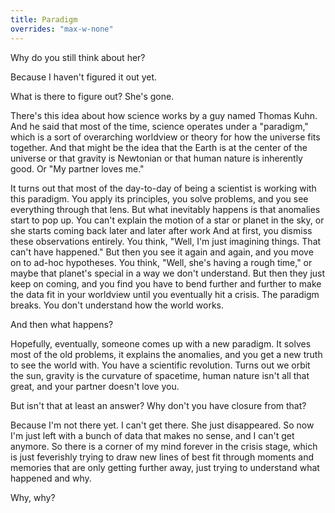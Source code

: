 ```yaml
---
title: Paradigm
overrides: "max-w-none"
---
```


Why do you still think about her?

Because I haven't figured it out yet.

What is there to figure out? She's gone.

There's this idea about how science works by a guy named Thomas Kuhn. And he said that most of the time, science operates under a "paradigm," which is a sort of overarching worldview or theory for how the universe fits together. And that might be the idea that the Earth is at the center of the universe or that gravity is Newtonian or that human nature is inherently good. Or "My partner loves me."

<span continue>
It turns out that most of the day-to-day of being a scientist is working with this paradigm. You apply its principles, you solve problems, and you see everything through that lens. But what inevitably happens is that anomalies start to pop up. You can't explain the motion of a star or planet in the sky, or she starts coming back later and later after work
</span>

<span continue>
And at first, you dismiss these observations entirely. You think, "Well, I'm just imagining things. That can't have happened." But then you see it again and again, and you move on to ad-hoc hypotheses. You think, "Well, she's having a rough time," or maybe that planet's special in a way we don't understand. But then they just keep on coming, and you find you have to bend further and further to make the data fit in your worldview until you eventually hit a crisis. The paradigm breaks. You don't understand how the world works.
</span>

And then what happens?

Hopefully, eventually, someone comes up with a new paradigm. It solves most of the old problems, it explains the anomalies, and you get a new truth to see the world with. You have a scientific revolution. Turns out we orbit the sun, gravity is the curvature of spacetime, human nature isn't all that great, and your partner doesn't love you.

But isn't that at least an answer? Why don't you have closure from that?

Because I'm not there yet. I can't get there. She just disappeared. So now I'm just left with a bunch of data that makes no sense, and I can't get anymore. So there is a corner of my mind forever in the crisis stage, which is just feverishly trying to draw new lines of best fit through moments and memories that are only getting further away, just trying to understand what happened and why.

<span continue>Why, why?</span>
